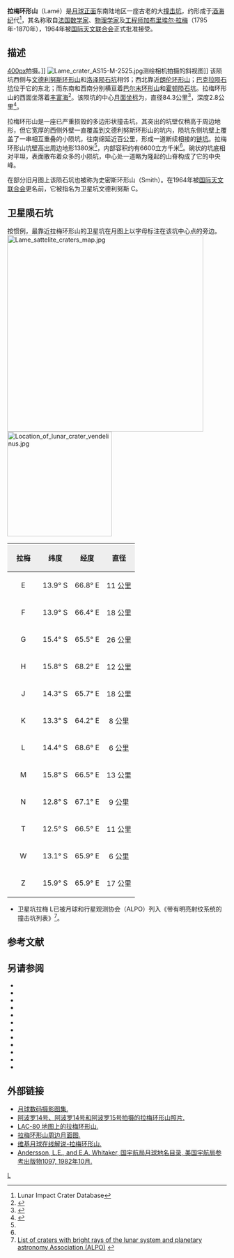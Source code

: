 {{lunar crater data|
 image=Normal Lame LO-IV-184H LTVT.jpg|
 caption=月球轨道器4号拍摄的斜视图|
 latitude=14.76|
 N_or_S=S|
 longitude=64.56|
 E_or_W=E|
 diameter=84.3公里|
 depth=2.8公里|
 colong=296|
 eponym=[[拉梅|加布里埃尔·拉梅]]}}

'''拉梅环形山'''（Lamé）是[[月球正面|月球正面]]东南陆地区一座古老的大[[撞击坑|撞击坑]]，约形成于[[酒海纪|酒海纪]]代<ref name=LICD>Lunar Impact Crater Database</ref>，其名称取自[[法国|法国]][[数学家|数学家]]、[[物理学家|物理学家]]及[[工程师|工程师]][[拉梅|加布里埃尔·拉梅]]（1795年-1870年），1964年被[[国际天文联合会|国际天文联合会]]正式批准接受。
 
==描述==
[[image:_Langrenus_-_LROC_-_WAC.JPG|400px]]拍摄。]]
[[Image:Lame_crater_AS15-M-2525.jpg|thumb]]测绘相机拍摄的斜视图]]
该陨坑西侧与[[文德利努斯环形山|文德利努斯环形山]]和[[洛泽陨石坑|洛泽陨石坑]]相邻；西北靠近[[朗伦环形山|朗伦环形山]]；[[巴克拉陨石坑|巴克拉陨石坑]]位于它的东北；而东南和西南分别横亘着[[巴尔末环形山|巴尔末环形山]]和[[霍顿陨石坑_(月球)|霍顿陨石坑]]。拉梅环形山的西面坐落着[[丰富海|丰富海]]<ref>{{Cite web |url=http://planetarynames.wr.usgs.gov/images/Lunar/lac_80_lo.pdf |title=.pdf Crater Lamé on LAC-80 map |accessdate=2016-08-08 |archive-date=2013-02-20 |archive-url=https://web.archive.org/web/20130220184708/http://planetarynames.wr.usgs.gov/images/Lunar/lac_80_lo.pdf |dead-url=no }}</ref>。该陨坑的中心[[月面坐标|月面坐标]]为{{Coord|14.76|S|64.56|E|globe:Moon|nogoogle=1|noosm=1}}，直径84.3公里<ref name="IAU">{{Cite web |url=http://planetarynames.wr.usgs.gov/Feature/3261 |title=Directory of the International Astronomical Union |access-date=2016-08-08 |archive-date=2021-08-12 |archive-url=https://web.archive.org/web/20210812110101/https://planetarynames.wr.usgs.gov/Feature/3261 }}</ref>，深度2.8公里<ref>{{Cite web |url=http://fisherka.csolutionshosting.net/astronote/plan/craterdepth/html/CraterDepthFeatureNameWestfall.html |title=John E. Westfall's Atlas of the Lunar Terminator, Cambridge Univ. Press (2000) |accessdate=2016-08-08 |archive-date=2014-12-18 |archive-url=https://archive.today/20141218234310/http://fisherka.csolutionshosting.net/astronote/plan/craterdepth/html/CraterDepthFeatureNameWestfall.html |dead-url=yes }}</ref>。

拉梅环形山是一座已严重损毁的多边形状撞击坑，其突出的坑壁仅稍高于周边地形，但它宽厚的西侧外壁一直覆盖到文德利努斯环形山的坑内，陨坑东侧坑壁上覆盖了一串相互重叠的小陨坑，往南绵延近百公里，形成一道断续相接的[[链坑|链坑]]。拉梅环形山坑壁高出周边地形1380米<ref name="LICD"/>，内部容积约有6600立方千米<ref name="LICD"/>。碗状的坑底相对平坦，表面散布着众多的小陨坑，中心处一道略为隆起的山脊构成了它的中央峰。

在部分旧月图上该陨石坑也被称为史密斯环形山（Smith）。在1964年被[[国际天文联合会|国际天文联合会]]更名前，它被指名为卫星坑文德利努斯 C。

==卫星陨石坑==
按惯例，最靠近拉梅环形山的卫星坑在月图上以字母标注在该坑中心点的旁边。
[[Image:Lame_sattelite_craters_map.jpg|450px]]
[[Image:Location_of_lunar_crater_vendelinus.jpg|240px]]

{| class="wikitable"
!width="25%" style="background:#eeeeee;" |拉梅
!width="25%" style="background:#eeeeee;" |纬度
!width="25%" style="background:#eeeeee;" |经度
!width="25%" style="background:#eeeeee;" |直径
|-
|align="center"|E
|align="center"|13.9° S
|align="center"|66.8° E
|align="center"|11 公里
|-
|align="center"|F
|align="center"|13.9° S
|align="center"|66.4° E
|align="center"|18 公里
|-
|align="center"|G
|align="center"|15.4° S
|align="center"|65.5° E
|align="center"|26 公里
|-
|align="center"|H
|align="center"|15.8° S
|align="center"|68.2° E
|align="center"|12 公里
|-
|align="center"|J
|align="center"|14.3° S
|align="center"|65.7° E
|align="center"|18 公里
|-
|align="center"|K
|align="center"|13.3° S
|align="center"|64.2° E
|align="center"|8 公里
|-
|align="center"|L
|align="center"|14.4° S
|align="center"|68.6° E
|align="center"|6 公里
|-
|align="center"|M
|align="center"|15.8° S
|align="center"|66.5° E
|align="center"|13 公里
|-
|align="center"|N
|align="center"|12.8° S
|align="center"|67.1° E
|align="center"|9 公里
|-
|align="center"|T
|align="center"|12.5° S
|align="center"|66.5° E
|align="center"|11 公里
|-
|align="center"|W
|align="center"|13.1° S
|align="center"|65.9° E
|align="center"|6 公里
|-
|align="center"|Z
|align="center"|15.9° S
|align="center"|65.9° E
|align="center"|17 公里
|}{{clear}}
* 卫星坑拉梅 L已被月球和行星观测协会（ALPO）列入《带有明亮射纹系统的撞击坑列表》<ref>[http://www.zone-vx.com/alpo-rays-table.pdf List of craters with bright rays of the lunar system and planetary astronomy Association (ALPO)] {{webarchive|url=https://web.archive.org/web/20160304213831/http://www.zone-vx.com/alpo-rays-table.pdf |date=2016-03-04 }}</ref>。

== 参考文献 ==
{{reflist}}

==另请参阅==
{{refbegin}}
* {{cite book
  | last1 = Andersson
  | first1 = L. E.
  | last2 = Whitaker
  | first2 = E. A.
  | authorlink2 = Ewen Whitaker
  | date = 1982
  | title = [[NASA|NASA]] Catalogue of Lunar Nomenclature
  | publisher = NASA RP-1097
  | ref = harv
  }}
* {{cite web
  | last = Blue
  | first = Jennifer
  | date = July 25, 2007
  | title = Gazetteer of Planetary Nomenclature
  | publisher = [[United_States_Geological_Survey|USGS]]
  | url = http://planetarynames.wr.usgs.gov/
  | accessdate = 2007-08-05
  | ref = harv
  | archive-date = 2019-12-13
  | archive-url = https://web.archive.org/web/20191213141228/https://planetarynames.wr.usgs.gov/
  | dead-url = no
  }}
* {{cite book
  | last1 = Bussey
  | first1 = B.
  | authorlink1 = Ben Bussey
  | last2 = Spudis
  | first2 = P.
  | authorlink2 = Paul Spudis
  | date = 2004
  | title = The Clementine Atlas of the Moon
  | publisher = Cambridge University Press
  | location = New York
  | isbn = 978-0-521-81528-4
  | ref = harv
  }}
* {{cite book
  | last1 = Cocks
  | first1 = Elijah E.
  | last2 = Cocks
  | first2 = Josiah C.
  | date = 1995
  | title = Who's Who on the Moon: A Biographical Dictionary of Lunar Nomenclature
  | url = https://archive.org/details/isbn_9780936389271
  | publisher = Tudor Publishers
  | isbn = 978-0-936389-27-1
  | ref = harv
  }}
* {{cite web
  | last = McDowell
  | first = Jonathan
  | date = July 15, 2007
  | url = http://host.planet4589.org/astro/lunar/
  | title = Lunar Nomenclature
  | publisher = Jonathan's Space Report
  | accessdate = 2007-10-24
  | ref = harv
  | archive-date = 2019-06-21
  | archive-url = https://web.archive.org/web/20190621012337/http://host.planet4589.org/astro/lunar/
  | dead-url = no
  }}
* {{cite journal| last1 = Menzel| first1 = D. H.| last2 = Minnaert| first2 = M.| last3 = Levin| first3 = B.| last4 = Dollfus| first4 = A.| last5 = Bell| first5 = B.| title = Report on Lunar Nomenclature by the Working Group of Commission 17 of the IAU| doi = 10.1007/BF00171763| journal = Space Science Reviews| volume = 12| issue = 2| pages = 136–186| year = 1971| pmid = | pmc =| bibcode = 1971SSRv...12..136M| ref = harv}}
* {{cite book
  | first = Patrick
  | last = Moore
  | authorlink = Patrick Moore
  | date = 2001
  | title = On the Moon
  | url = https://archive.org/details/patrickmooreonmo00patr
  | publisher = Sterling Publishing Co
  | isbn = 978-0-304-35469-6
  | ref = harv
  }}
* {{cite book
  | first = Fred W.
  | last = Price
  | date = 1988
  | title = The Moon Observer's Handbook
  | publisher = Cambridge University Press
  | isbn = 978-0-521-33500-3
  | ref = harv
  }}
* {{cite book
  | last = Rükl
  | first = Antonín
  | authorlink = Antonín Rükl
  | date = 1990
  | title = Atlas of the Moon
  | publisher = Kalmbach Books
  | isbn = 978-0-913135-17-4
  | ref = harv
  }}
* {{cite book
  | last = Webb
  | first = Rev. T. W.
  | authorlink = Thomas William Webb
  | date = 1962
  | title = Celestial Objects for Common Telescopes
  | url = https://archive.org/details/celestialobjects00webb
  | edition = 6th revised
  | publisher = Dover
  | isbn = 978-0-486-20917-3
  | ref = harv
  }}
* {{cite book
  | first = Ewen A.
  | last = Whitaker
  | authorlink = Ewen Whitaker
  | date = 1999
  | title = Mapping and Naming the Moon
  | publisher = Cambridge University Press
  | isbn = 978-0-521-62248-6
  | ref = harv
  }}
* {{cite book
  | first = Peter T.
  | last = Wlasuk
  | date = 2000
  | title = Observing the Moon
  | publisher = Springer
  | isbn = 978-1-85233-193-1
  | ref = harv
 }}
{{refend}}

==外部链接==
*[http://www.lpi.usra.edu/resources/lunar_orbiter/bin/srch_nam.shtml?Lame%7C0 月球数码摄影图集.] {{Wayback|url=http://www.lpi.usra.edu/resources/lunar_orbiter/bin/srch_nam.shtml?Lame%7C0 |date=20160304065445 }}
*[http://www.lpi.usra.edu/resources/apollo/search/feature/?feature=Lame 阿波罗14号、阿波罗14号和阿波罗15号拍摄的拉梅环形山照片.] {{Wayback|url=http://www.lpi.usra.edu/resources/apollo/search/feature/?feature=Lame |date=20160304083145 }}
*[http://www.lpi.usra.edu/resources/mapcatalog/LAC/lac80/ LAC-80 地图上的拉梅环形山.] {{Wayback|url=http://www.lpi.usra.edu/resources/mapcatalog/LAC/lac80/ |date=20160304084943 }}
*[http://www.lpi.usra.edu/resources/mapcatalog/usgs/I739/ 拉梅环形山周边月面图.] {{Wayback|url=http://www.lpi.usra.edu/resources/mapcatalog/usgs/I739/ |date=20160131033125 }}
*[http://the-moon.wikispaces.com/Lamé 维基月球在线解说-拉梅环形山.] {{Wayback|url=http://the-moon.wikispaces.com/Lam%C3%A9 |date=20180530175017 }}
*[http://planet4589.org/astro/lunar/RP-1097.pdf Andersson, L.E., and E.A. Whitaker, 国宇航局月球地名目录, 美国宇航局参考出版物1097, 1982年10月.] {{Wayback|url=http://planet4589.org/astro/lunar/RP-1097.pdf |date=20141006125838 }}

[[Category:月球环形山|L]]
{{月球環形山 (L-N)}}